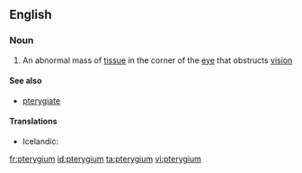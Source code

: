 ==English==

===Noun===
{{wikipedia}}
{{en-noun|pl2=pterygia}}

#{{medicine}} An abnormal mass of [[tissue]] in the corner of the [[eye]] that obstructs [[vision]]

====See also====
*[[pterygiate]]

====Translations====
{{trans-top|an abnormal mass of tissue in the corner of the eye}}
* Icelandic: {{t+|is|glæruvængur|m}}
{{trans-mid}}
{{trans-bottom}}

[[fr:pterygium]]
[[id:pterygium]]
[[ta:pterygium]]
[[vi:pterygium]]